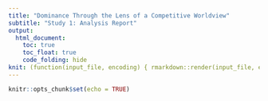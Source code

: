 ```yaml
---
title: "Dominance Through the Lens of a Competitive Worldview"
subtitle: "Study 1: Analysis Report"
output:
  html_document:
    toc: true
    toc_float: true
    code_folding: hide
knit: (function(input_file, encoding) { rmarkdown::render(input_file, encoding = encoding, output_file = 'index.html', output_dir = here::here('docs','studies','study-1')); })
---
```


```r
knitr::opts_chunk$set(echo = TRUE)
```

